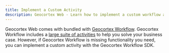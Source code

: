 ```yaml
---
title: Implement a Custom Activity
description: Geocortex Web - Learn how to implement a custom workflow activity
---
```



Geocortex Web comes with bundled with [Geocortex Workflow](https://www.geocortex.com/products/geocortex-workflow/). Geocortex Workflow includes a [large suite of activities](https://docs.geocortex.com/workflow/latest/help/Default.htm#wf5/help/activity-reference.htm%3FTocPath%3DActivities%7CActivity%2520Reference%7C_____0) to help you solve your business case. However, if Geocortex Workflow is missing functionality you need, you can implement a custom activity with the Geocortex Workflow SDK.  

<UseCaseContainer>
    <UseCaseCard
        title="Geocortex Workflow SDK"
        description="Learn more about the Geocortex Workflow SDK"
        link="../workflow/overview"
    />
    <UseCaseCard
        title="Implement a Custom Activity"
        description="Learn how to build a custom workflow activity"
        link="../workflow/usecases-web-implement-custom-activity"
    />
</UseCaseContainer>